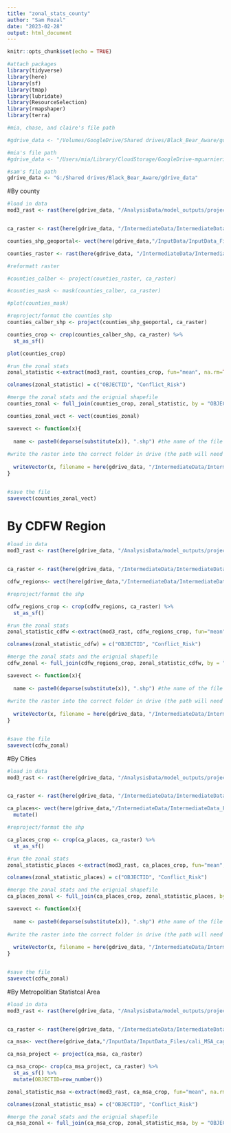 ```yaml
---
title: "zonal_stats_county"
author: "Sam Rozal"
date: "2023-02-28"
output: html_document
---
```


```r
knitr::opts_chunk$set(echo = TRUE)

#attach packages
library(tidyverse)
library(here)
library(sf)
library(tmap)
library(lubridate)
library(ResourceSelection)
library(rmapshaper)
library(terra)

#mia, chase, and claire's file path

#gdrive_data <- "/Volumes/GoogleDrive/Shared drives/Black_Bear_Aware/gdrive_data"

#mia's file path
#gdrive_data <- "/Users/mia/Library/CloudStorage/GoogleDrive-mguarnieri@ucsb.edu/Shared drives/Black_Bear_Aware/gdrive_data"

#sam's file path
gdrive_data <- "G:/Shared drives/Black_Bear_Aware/gdrive_data"

```


#By county 
```r
#load in data
mod3_rast <- rast(here(gdrive_data, "/AnalysisData/model_outputs/projected_mod3_clim_map_squared.tif"))


ca_raster <- rast(here(gdrive_data, "/IntermediateData/IntermediateData_Files/CARaster_Tiger_Formatted/formattedcaraster.tif"))

counties_shp_geoportal<- vect(here(gdrive_data,"/InputData/InputData_Files/geoportal_ca_counties/cnty19_1.shp"))

counties_raster <- rast(here(gdrive_data, "/IntermediateData/IntermediateData_Files/ca_counties_2_28/ca_counties_new.tif"))

```

```r
#reformatt raster

#counties_calber <- project(counties_raster, ca_raster)

#counties_mask <- mask(counties_calber, ca_raster)

#plot(counties_mask)

```

```r
#reproject/format the counties shp 
counties_calber_shp <- project(counties_shp_geoportal, ca_raster)

counties_crop <- crop(counties_calber_shp, ca_raster) %>% 
  st_as_sf()

plot(counties_crop)

```


```r
#run the zonal stats
zonal_statistic <-extract(mod3_rast, counties_crop, fun="mean", na.rm=TRUE) 

colnames(zonal_statistic) = c("OBJECTID", "Conflict_Risk")


```

```r
#merge the zonal stats and the orignial shapefile 
counties_zonal <- full_join(counties_crop, zonal_statistic, by = "OBJECTID")

```

```r
counties_zonal_vect <- vect(counties_zonal)

```

```r
savevect <- function(x){
  
  name <- paste0(deparse(substitute(x)), ".shp") #the name of the file will be the same as the input object, plus '.hp' at the end
  
#write the raster into the correct folder in drive (the path will need to be updated for other files) and save it as a shapefile
  
  writeVector(x, filename = here(gdrive_data, "/IntermediateData/IntermediateData_Files/zonal_statistics/zonal_county", name), filetype = "ESRI Shapefile", overwrite=TRUE)
}


#save the file
savevect(counties_zonal_vect)
```

# By CDFW Region 
```r
#load in data
mod3_rast <- rast(here(gdrive_data, "/AnalysisData/model_outputs/projected_mod3_clim_map_squared.tif"))


ca_raster <- rast(here(gdrive_data, "/IntermediateData/IntermediateData_Files/CARaster_Tiger_Formatted/formattedcaraster.tif"))

cdfw_regions<- vect(here(gdrive_data,"/IntermediateData/IntermediateData_Files/cdfw_regions_reproj/cdfw_regions.shp"))

```


```r
#reproject/format the shp 

cdfw_regions_crop <- crop(cdfw_regions, ca_raster) %>% 
  st_as_sf()

```


```r
#run the zonal stats
zonal_statistic_cdfw <-extract(mod3_rast, cdfw_regions_crop, fun="mean", na.rm=TRUE) 

colnames(zonal_statistic_cdfw) = c("OBJECTID", "Conflict_Risk")

```

```r
#merge the zonal stats and the orignial shapefile 
cdfw_zonal <- full_join(cdfw_regions_crop, zonal_statistic_cdfw, by = "OBJECTID")

```


```r
savevect <- function(x){
  
  name <- paste0(deparse(substitute(x)), ".shp") #the name of the file will be the same as the input object, plus '.hp' at the end
  
#write the raster into the correct folder in drive (the path will need to be updated for other files) and save it as a shapefile
  
  writeVector(x, filename = here(gdrive_data, "/IntermediateData/IntermediateData_Files/zonal_statistics/zonal_county", name), filetype = "ESRI Shapefile", overwrite=TRUE)
}


#save the file
savevect(cdfw_zonal)
```

#By Cities 

```r
#load in data
mod3_rast <- rast(here(gdrive_data, "/AnalysisData/model_outputs/projected_mod3_clim_map_squared.tif"))


ca_raster <- rast(here(gdrive_data, "/IntermediateData/IntermediateData_Files/CARaster_Tiger_Formatted/formattedcaraster.tif"))

ca_places<- vect(here(gdrive_data,"/IntermediateData/IntermediateData_Files/ca_places_formatted/ca_places_for.shp")) %>%
  mutate()


```


```r
#reproject/format the shp 

ca_places_crop <- crop(ca_places, ca_raster) %>% 
  st_as_sf()

```


```r
#run the zonal stats
zonal_statistic_places <-extract(mod3_rast, ca_places_crop, fun="mean", na.rm=TRUE) 

colnames(zonal_statistic_places) = c("OBJECTID", "Conflict_Risk")

```

```r
#merge the zonal stats and the orignial shapefile 
ca_places_zonal <- full_join(ca_places_crop, zonal_statistic_places, by = "OBJECTID")

```


```r
savevect <- function(x){
  
  name <- paste0(deparse(substitute(x)), ".shp") #the name of the file will be the same as the input object, plus '.hp' at the end
  
#write the raster into the correct folder in drive (the path will need to be updated for other files) and save it as a shapefile
  
  writeVector(x, filename = here(gdrive_data, "/IntermediateData/IntermediateData_Files/zonal_statistics/zonal_county", name), filetype = "ESRI Shapefile", overwrite=TRUE)
}


#save the file
savevect(cdfw_zonal)
```

#By Metropolitian Statistcal Area 


```r
#load in data
mod3_rast <- rast(here(gdrive_data, "/AnalysisData/model_outputs/projected_mod3_clim_map_squared.tif"))


ca_raster <- rast(here(gdrive_data, "/IntermediateData/IntermediateData_Files/CARaster_Tiger_Formatted/formattedcaraster.tif"))

ca_msa<- vect(here(gdrive_data,"/InputData/InputData_Files/cali_MSA_cagov/geo_export_e85822fa-0851-4d09-bf19-148d6887d851.shp"))


```

```r
ca_msa_project <- project(ca_msa, ca_raster)

ca_msa_crop<- crop(ca_msa_project, ca_raster) %>% 
  st_as_sf() %>%
  mutate(OBJECTID=row_number())
```

```r
zonal_statistic_msa <-extract(mod3_rast, ca_msa_crop, fun="mean", na.rm=TRUE) 

colnames(zonal_statistic_msa) = c("OBJECTID", "Conflict_Risk")
```

```r
#merge the zonal stats and the orignial shapefile 
ca_msa_zonal <- full_join(ca_msa_crop, zonal_statistic_msa, by = "OBJECTID")
```


